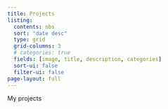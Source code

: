 ```yaml
---
title: Projects
listing:
  contents: nbs
  sort: "date desc"
  type: grid
  grid-columns: 3
  # categories: true
  fields: [image, title, description, categories]
  sort-ui: false
  filter-ui: false
page-layout: full
---
```


My projects